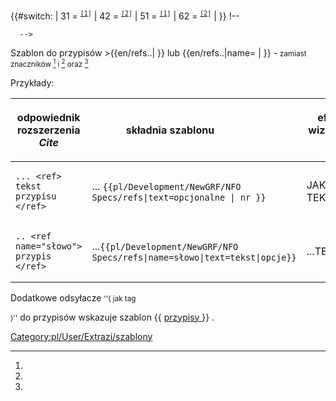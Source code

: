 <noinclude>{{pl/Development/NewGRF/inne strony|en= 
|pl=Template:pl/Development/NewGRF/NFO Specs/refs
}}</noinclude><includeonly><!--
 ~ ~ ~ ~ ~ ~ ~ ~ ~ ~ koment początek bez typów ~ ~ ~ ~ ~ ~ ~
--><!--
~ ~ ~ ~ ~ ~ ~ ~ ~ ~ początek  ~ ~ ~ ~ ~ ~ ~
-->{{#switch: <!--{{uc:-->{{{1<!--|-->}}}<!--}}--><!--
--><!--| = --><!--
--><!--{{{text|}}} --><!--
-->| 31 =<!--
--><span id="ref-3"><!--opcjonalny tekst--></span><!--
--><span title="odsyłacz do note-3 na dole"><!--
--><sup><tt>[[#note-3|[1]]]</tt></sup></span><!--
-->| 42 =<!--
--><span id="ref-4"><!--opcjonalny tekst--></span><!--
--><span title="odsyłacz do note-4 na dole"><!--
--><sup><tt>[[#note-4|[2]]]</tt></sup></span><!--
-->| 51 =<!--
--><span id="ref-5"><!--opcjonalny tekst--></span><!--
--><span title="odsyłacz do note-5 na dole"><!--
--><sup><tt>[[#note-5|[1]]]</tt></sup></span><!--
-->| 62 =<!--
--><span id="ref-6"><!--opcjonalny tekst--></span><!--
--><span title="odsyłacz do note-6 na dole"><!--
--><sup><tt>[[#note-6|[2]]]</tt></sup></span><!--
-->| <!--
--> }} <!--

--><!--{{#if: {{{name|}}} --><!--
--><!-- | --><!--
 --><!--{{#ifeg: {{{1|}}} --><!--
  --><!-- | --><!--
  --><!-- 1 --><!--
  --><!-- | --><!--
  --><!--<span id="ref-{{{name|}}}_1-0">--><!--opcjonalny tekst--><!--</span>--><!--
  --><!--<span title="odsyłacz do note-{{{name|}}}-{{#sub:{{{1|}}}|-1}} na dole">--><!--
  --><!--<sup><tt>[[#note-{{{name|}}}-1 |[2]]]</tt></sup></span>--><!--
  --><!--| --><!--
  --><!--{{#ifeq: {{{1|}}} <-->!--
   --><!-- | --><!--
   --><!-- 2 --><!--
   --><!-- | --><!--
   --><!--{{#ifeg: {{{name|}}}-{{#sub:{{{1|}}}|-1}} | {{{name}}}-2 | --><!--
   --><!--<span id="ref-{{{name|}}}_1-1">--><!--opcjonalny tekst--><!--</span>--><!--
   --><!--<span title="odsyłacz do note-{{{name|}}}-2 na dole">--><!--
   --><!--<sup><tt>[[#note-{{{name|}}}-2 |[2]]]</tt></sup></span>--><!--
   --><!-- | --><!--
  --><!--}} --><!--
 --><!--}} --><!--
--><!-- | --><!--
--><!--{{#ifeq: {{{1|}}} --><!--
 --><!--| 1 --><!--
 --><!--<span id="ref-1">--><!--opcjonalny tekst--><!--</span>--><!--
 --><!--<span title="odsyłacz do note-1 na dole">--><!--
 --><!--<sup><tt>[[#note-1|[{{{1|}}}]]]</tt></sup></span>--><!--
 --><!--| --><!--
 --><!--{{#ifeq: {{{1|}}} --><!--
  --><!--| 2 --><!--
  --><!--<span id="ref-2">--><!--opcjonalny tekst--><!--</span>--><!--
  --><!--<span title="odsyłacz do note-2 na dole">--><!--
  --><!--<sup><tt>[[#note-2|[{{{1|}}}]]]</tt></sup></span>--><!--
 --><!--| --><!--
 --><!--}} --><!--
--><!-- }} --><!--
--></includeonly><noinclude>

Szablon do przypisów <nowiki>>{{en/refs..| }}</nowiki> lub <nowiki>{{en/refs..|name= | }}</nowiki> - <small>zamiast znaczników <ref> </ref> i <ref name=""> </ref> oraz <ref name="słowo"/></small>


Przykłady:
{| 
!odpowiednik rozszerzenia ''Cite'' !! składnia szablonu &nbsp; &nbsp; &nbsp; &nbsp; &nbsp; &nbsp; &nbsp; &nbsp; &nbsp; !! efekt wizualny &nbsp; &nbsp;  
|-
|style=vertical-align:<!--bottom-->middle |<!--<code>--><pre>... <ref> tekst przypisu </ref></pre><!--</code>-->
|style=vertical-align:middle<!--bottom--> |... <code><nowiki>{{pl/Development/NewGRF/NFO Specs/refs|text=opcjonalne |  nr }}</nowiki></code> 
|style=vertical-align:middle<!--top--> |JAKIŚ TEKST {{pl/Development/NewGRF/NFO Specs/refs|text=PRZYPIS|1}} 
|- 
|<pre>.. <ref name="słowo"> przypis </ref></pre>||style=vertical-align:middle|...<code><nowiki>{{pl/Development/NewGRF/NFO Specs/refs|name=słowo|text=tekst|opcje}}</nowiki></code> ||style=vertical-align:middle |...TEKSTY{{pl/Development/NewGRF/NFO Specs/refs|name=słowo|text=przypis|2}}
|}

<!-- <ref name="slowo"/> #cite_note-cargotype-1 #cite_ref-cargotype_1-1 -->

Dodatkowe odsyłacze <small>''( jak tag <references /> )''</small> do przypisów wskazuje szablon <nowiki>{{</nowiki> [[Template:pl/Development/NewGRF/NFO Specs/przypisy| przypisy ]] <nowiki>}}</nowiki> .
 

[[Category:pl/User/Extrazi/szablony]]
</noinclude>